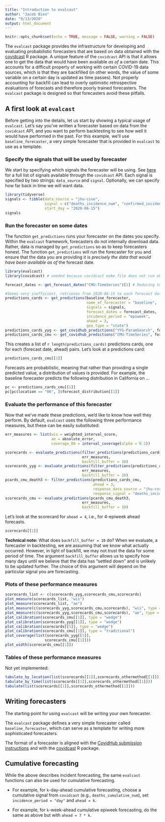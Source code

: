 ```yaml
---
title: "Introduction to evalcast"
author: "Jacob Bien"
date: "9/13/2020"
output: html_document
---
```


```r
knitr::opts_chunk$set(echo = TRUE, message = FALSE, warning = FALSE)
```

The `evalcast` package provides the infrastructure for developing and evaluating probabilistic forecasters that are based on data obtained with the [covidcast](https://cmu-delphi.github.io/covidcast/covidcastR/) R package.  A unique feature of the `covidcast` API is that it allows one to get the data that would have been available *as of* a certain date.  This accounts for a difficult property of working with certain COVID-19 data sources, which is that they are backfilled (in other words, the value of some variable on a certain day is updated as time passes).  Not properly accounting for backfill can lead to overly optimistic retrospective evaluations of forecasts and therefore poorly trained forecasters.  The `evalcast` package is designed so that forecasters avoid these pitfalls.

## A first look at `evalcast`

Before getting into the details, let us start by showing a typical usage of `evalcast`.  Let's say you've written a forecaster based on data from the `covidcast` API, and you want to perform backtesting to see how well it would have performed in the past.  For this example, we'll use `baseline_forecaster`, a very simple forecaster that is provided in `evalcast` to use as a template.

### Specify the signals that will be used by forecaster

We start by specifying which signals the forecaster will be using.  See [here](https://cmu-delphi.github.io/delphi-epidata/api/covidcast_signals.html) for a full list of signals available through the `covidcast` API.  Each signal is specified by two strings: `data_source` and `signal`.  Optionally, we can specify how far back in time we will want data.

```r
library(tidyverse)
signals <- tibble(data_source = "jhu-csse", 
                  signal = c("deaths_incidence_num", "confirmed_incidence_num"), 
                  start_day = "2020-06-15")
signals
```

### Run the forecaster on some dates

The function `get_predictions` runs your forecaster on the dates you specify.  Within the `evalcast` framework, forecasters do not internally download data.  Rather, data is managed by `get_predictions` so as to keep forecasters honest.  The function `get_predictions` will run the forecaster for you and ensure that the data you are providing it is *precisely the data that would have been available as of* the forecast date.

```r
library(evalcast)
library(covidcast) # needed because covidcast make file does not run when only evalcast is libraried

forecast_dates <- get_forecast_dates("CMU-TimeSeries")[1] # Reducing to 1 for testing

#Seems very inefficient, retrieves from 2020-06-15 to each forecast date, so does ~4x the work
predictions_cards <- get_predictions(baseline_forecaster,
                                     name_of_forecaster = "baseline",
                                     signals = signals,
                                     forecast_dates = forecast_dates,
                                     incidence_period = "epiweek",
                                     ahead = 3,
                                     geo_type = "state")
predictions_cards_yyg <- get_covidhub_predictions("YYG-ParamSearch", forecast_dates)
predictions_cards_cmu <- get_covidhub_predictions("CMU-TimeSeries", forecast_dates)
```

This creates a list of `r length(predictions_cards)` predictions cards, one for each (forecast date, ahead) pairs.  Let's look at a predictions card:

```r
predictions_cards_cmu[[1]]
```

Forecasts are probabilistic, meaning that rather than providing a single predicted value, a distribution of values is provided. For example, the baseline forecaster predicts the following distribution in California on ...
```r
pc <- predictions_cards_cmu[[1]]
pc[pc$location == "06", ]$forecast_distribution[[1]]
```

### Evaluate the performance of this forecaster

Now that we've made these predictions, we'd like to know how well they perform.  By default, `evalcast` uses the following three performance measures, but these can be easily substituted:

```r
err_measures <- list(wis = weighted_interval_score,
                     ae = absolute_error,
                     coverage_80 = interval_coverage(alpha = 0.2))
```


```r
scorecards <- evaluate_predictions(filter_predictions(predictions_cards, ahead = 3), 
                                   err_measures, 
                                   backfill_buffer = 10)
scorecards_yyg <- evaluate_predictions(filter_predictions(predictions_cards_yyg, ahead = 3), 
                                   err_measures, 
                                   backfill_buffer = 10)
pcards_cmu_death3 <- filter_predictions(predictions_cards_cmu, 
                                        ahead = 3,
                                        response_data_source = "jhu-csse",
                                        response_signal = "deaths_incidence_num")
scorecards_cmu <- evaluate_predictions(pcards_cmu_death3, 
                                   err_measures, 
                                   backfill_buffer = 10)
```
Let's look at the scorecard for `ahead = 4`, i.e., for 4-epiweek ahead forecasts.
```r
scorecards[[1]]
```

**Technical note:** What does `backfill_buffer = 10` do?  When we evaluate, a forecaster in backtesting, we are assuming that we know what actually occurred.  However, in light of backfill, we may not trust the data for some period of time.  The argument `backfill_buffer` allows us to specify how many days until we believe that the data has "settled down" and is unlikely to be updated further.  The choice of this argument will depend on the particular signal you are forecasting.

### Plots of these performance measures

```r
scorecards_list <- c(scorecards_yyg,scorecards_cmu,scorecards)
plot_measure(scorecards_list, "wis")
plot_measure(scorecards_list, "ae")
plot_measure(c(scorecards_yyg,scorecards_cmu,scorecards), "wis", type = "dotplot") + scale_x_log10()
plot_measure(c(scorecards_yyg,scorecards_cmu,scorecards), "ae", type = "dotplot") + scale_x_log10()
plot_calibration(scorecards_cmu[[1]], type = "wedge")
plot_calibration(scorecards_yyg[[1]], type = "wedge")
plot_calibration(scorecards[[1]], type = "wedge")
plot_calibration(scorecards_cmu[[1]], type = "traditional")
plot_coverage(list(scorecards_yyg[[1]],
                  scorecards_cmu[[1]]))
plot_width(scorecards_cmu[[1]])
```

### Tables of these performance measures

Not yet implemented:

```r
tabulate_by_location(list(scorecards[[1]],scorecards_othermethod[[1]]))
tabulate_by_time(list(scorecards[[1]],scorecards_othermethod[[1]]))
tabulate(list(scorecards[[1]],scorecards_othermethod[[1]]))
```

  
## Writing forecasters

The starting point for using `evalcast` will be writing your own forecaster.

The `evalcast` package defines a very simple forecaster called `baseline_forecaster`, which can serve as a template for writing more sophisticated forecasters.

The format of a forecaster is aligned with the [CovidHub submission instructions](https://github.com/reichlab/covid19-forecast-hub/blob/master/data-processed/README.md) and with the [covidcast](https://cmu-delphi.github.io/covidcast/covidcastR/) R package.

## Cumulative forecasting

While the above describes incident forecasting, the same `evalcast` functions can also be used for cumulative forecasting.

- For example, for `k`-day-ahead cumulative forecasting, choose a cumulative signal from `covidcast` (e.g., `deaths_cumulative_num`), set `incidence_period = "day"` and `ahead = k`.

- For example, for `k`-week-ahead cumulative epiweek forecasting, do the same as above but with `ahead = 7 * k`.




